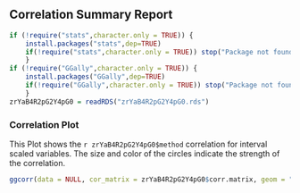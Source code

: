 ## Correlation Summary Report

```r
if (!require("stats",character.only = TRUE)) {
    install.packages("stats",dep=TRUE)
    if(!require("stats",character.only = TRUE)) stop("Package not found")
    }
if (!require("GGally",character.only = TRUE)) {
    install.packages("GGally",dep=TRUE)
    if(!require("GGally",character.only = TRUE)) stop("Package not found")
    }
zrYaB4R2pG2Y4pG0 = readRDS("zrYaB4R2pG2Y4pG0.rds")
```
### Correlation Plot
This Plot shows the `r zrYaB4R2pG2Y4pG0$method` correlation for interval scaled variables. The size and color of the circles indicate the strength of the correlation.
```r
ggcorr(data = NULL, cor_matrix = zrYaB4R2pG2Y4pG0$corr.matrix, geom = "circle", nbreaks = 10)
```
